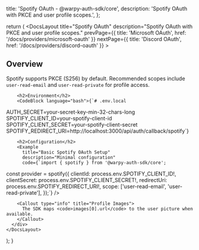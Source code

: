 
  title: 'Spotify OAuth - @warpy-auth-sdk/core',
  description: 'Spotify OAuth with PKCE and user profile scopes.',
};

  return (
    <DocsLayout
      title="Spotify OAuth"
      description="Spotify OAuth with PKCE and user profile scopes."
      prevPage={{ title: 'Microsoft OAuth', href: '/docs/providers/microsoft-oauth' }}
      nextPage={{ title: 'Discord OAuth', href: '/docs/providers/discord-oauth' }}
    >
      <div>
        <h2>Overview</h2>
        <p>
          Spotify supports PKCE (S256) by default. Recommended scopes include <code>user-read-email</code>
          and <code>user-read-private</code> for profile access.
        </p>

        <h2>Environment</h2>
        <CodeBlock language="bash">{`# .env.local
AUTH_SECRET=your-secret-key-min-32-chars-long
SPOTIFY_CLIENT_ID=your-spotify-client-id
SPOTIFY_CLIENT_SECRET=your-spotify-client-secret
SPOTIFY_REDIRECT_URI=http://localhost:3000/api/auth/callback/spotify`}</CodeBlock>

        <h2>Configuration</h2>
        <Example
          title="Basic Spotify OAuth Setup"
          description="Minimal configuration"
          code={`import { spotify } from '@warpy-auth-sdk/core';

const provider = spotify({
  clientId: process.env.SPOTIFY_CLIENT_ID!,
  clientSecret: process.env.SPOTIFY_CLIENT_SECRET!,
  redirectUri: process.env.SPOTIFY_REDIRECT_URI!,
  scope: ['user-read-email', 'user-read-private'],
});`}
        />

        <Callout type="info" title="Profile Images">
          The SDK maps <code>images[0].url</code> to the user picture when available.
        </Callout>
      </div>
    </DocsLayout>
  );
}


